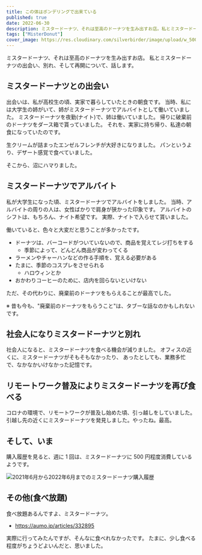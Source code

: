 ```yaml
---
title: この体はポンデリングで出来ている
published: true
date: 2022-06-30
description: ミスタードーナツ、それは至高のドーナツを生み出すお店。私とミスタードーナツの出会い、別れ、そして再開について、話します。
tags: ["MisterDonut"]
cover_image: https://res.cloudinary.com/silverbirder/image/upload/w_500,c_scale/v1656506727/silver-birder.github.io/blog/rod-long-6SMF42-JTAc-unsplash.jpg
---
```



ミスタードーナツ、それは至高のドーナツを生み出すお店。
私とミスタードーナツの出会い、別れ、そして再開について、話します。

## ミスタードーナツとの出会い

出会いは、私が高校生の頃、実家で暮らしていたときの朝食です。
当時、私には大学生の姉がいて、姉がミスタードーナツでアルバイトとして働いていました。
ミスタードーナツを夜勤(ナイト)で、姉は働いていました。
帰りに破棄前のドーナツをダース箱で貰っていました。
それを、実家に持ち帰り、私達の朝食になっていたのです。

生クリームが詰まったエンゼルフレンチが大好きになりました。
パンというより、デザート感覚で食べていました。

そこから、沼にハマりました。

## ミスタードーナツでアルバイト

私が大学生になった頃、ミスタードーナツでアルバイトをしました。
当時、アルバイトの周りの人は、女性ばかりで肩身が狭かった印象です。
アルバイトのシフトは、もちろん、ナイト希望です。
実際、ナイトで入らせて貰いました。

働いていると、色々と大変だと思うことが多かったです。

- ドーナツは、バーコードがついていないので、商品を覚えてレジ打ちをする
  - 季節によって、どんどん商品が変わってくる
- ラーメンやチャーハンなどの作る手順を、覚える必要がある
- たまに、季節のコスプレをさせられる
  - ハロウィンとか
- おかわりコーヒーのために、店内を回らないといけない

ただ、その代わりに、廃棄前のドーナツをもらえることが最高でした。

※ 昔も今も、"廃棄前のドーナツをもらうこと"は、タブーな話なのかもしれないです。

## 社会人になりミスタードーナツと別れ

社会人になると、ミスタードーナツを食べる機会が減りました。
オフィスの近くに、ミスタードーナツがそもそもなかったり、
あったとしても、業務多忙で、なかなかいけなかった記憶です。

## リモートワーク普及によりミスタードーナツを再び食べる

コロナの環境で、リモートワークが普及し始めた頃、引っ越しをしていました。
引越し先の近くにミスタードーナツを発見しました。やったね。最高。

## そして、いま

購入履歴を見ると、週に 1 回は、ミスタードーナツに 500 円程度消費しているようです。

<Image
  src="https://res.cloudinary.com/silverbirder/image/upload/v1656509793/silver-birder.github.io/blog/202106_202206_md.png"
  width={1860}
  height={1384}
  layout="constrained"
  alt="2021年6月から2022年6月までのミスタードーナツ購入履歴"
/>

## その他(食べ放題)

食べ放題あるんですよ、ミスタードーナツ。

- https://aumo.jp/articles/332895

実際に行ってみたんですが、そんなに食べれなかったです。
たまに、少し食べる程度がちょうどよいんだと、思いました。
